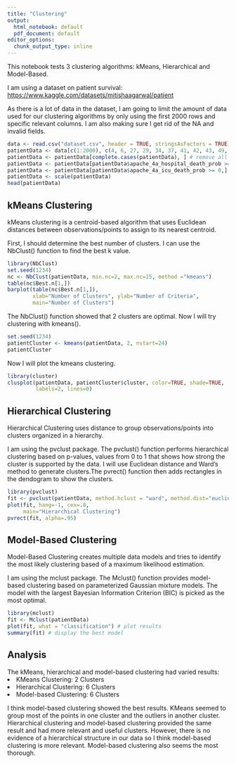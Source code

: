 ---
title: "Clustering"
output: 
  html_notebook: default
  pdf_document: default
editor_options:
  chunk_output_type: inline
---
This notebook tests 3 clustering algorithms: kMeans, Hierarchical and Model-Based.

I am using a dataset on patient survival: [https://www.kaggle.com/datasets/mitishaagarwal/patient](https://www.kaggle.com/datasets/mitishaagarwal/patient)

As there is a lot of data in the dataset, I am going to limit the amount of data used for our clustering algorithms by only using the first 2000 rows and specific relevant columns. I am also making sure I get rid of the NA and invalid fields.
```{r}
data <- read.csv("dataset.csv", header = TRUE, stringsAsFactors = TRUE) # read in csv
patientData <- data[c(1:2000), c(4, 6, 27, 29, 34, 37, 41, 42, 43, 49, 54, 61, 69, 70, 72, 73, 75, 76, 78, 81, 85)] # select relavent columns
patientData <- patientData[complete.cases(patientData), ] # remove all rows with NA in any column
patientData <- patientData[patientData$apache_4a_hospital_death_prob >= 0,] #remove invalid values
patientData <- patientData[patientData$apache_4a_icu_death_prob >= 0,] #remove invalid values
patientData <- scale(patientData)
head(patientData)
```

## kMeans Clustering
kMeans clustering is a centroid-based algorithm that uses Euclidean distances between observations/points to assign to its nearest centroid.

First, I should determine the best number of clusters. I can use the NbClust() function to find the best k value.
```{r}
library(NbClust)
set.seed(1234)
nc <- NbClust(patientData, min.nc=2, max.nc=15, method ="kmeans")
table(nc$Best.n[1,])
barplot(table(nc$Best.n[1,]),
        xlab="Number of Clusters", ylab="Number of Criteria",
        main="Number of Clusters")
```

The NbClust() function showed that 2 clusters are optimal. Now I will try clustering with kmeans().
```{r}
set.seed(1234)
patientCluster <- kmeans(patientData, 2, nstart=24)
patientCluster
```
Now I will plot the kmeans clustering.
```{r}
library(cluster)
clusplot(patientData, patientCluster$cluster, color=TRUE, shade=TRUE,
         labels=2, lines=0)
```

## Hierarchical Clustering
Hierarchical Clustering uses distance to group observations/points into clusters organized in a hierarchy.

I am using the pvclust package. The pvclust() function performs hierarchical clustering based on p-values, values from 0 to 1 that shows how strong the cluster is supported by the data. I will use Euclidean distance and Ward's method to generate clusters.The pvrect() function then adds rectangles in the dendogram to show the clusters.

```{r}
library(pvclust)
fit <- pvclust(patientData, method.hclust = "ward", method.dist="euclidean")
plot(fit, hang=-1, cex=.8, 
     main="Hierarchical Clustering")
pvrect(fit, alpha=.95)
```

## Model-Based Clustering
Model-Based Clustering creates multiple data models and tries to identify the most likely clustering based of a maximum likelihood estimation.

I am using the mclust package. The Mclust() function provides model-based clustering based on parameterized Gaussian mixture models. The model with the largest Bayesian Information Criterion (BIC) is picked as the most optimal.

```{r}
library(mclust)
fit <- Mclust(patientData)
plot(fit, what = "classification") # plot results
summary(fit) # display the best model
```

## Analysis
The kMeans, hierarchical and model-based clustering had varied results:
<li> KMeans Clustering: 2 Clusters </li>
<li> Hierarchical Clustering: 6 Clusters </li>
<li> Model-based Clustering: 6 Clusters </li>

I think model-based clustering showed the best results. KMeans seemed to group most of the points in one cluster and the outliers in another cluster. Hierarchical clustering and model-based clustering provided the same result and had more relevant and useful clusters. However, there is no evidence of a hierarchical structure in our data so I think model-based clustering is more relevant. Model-based clustering also seems the most thorough.
